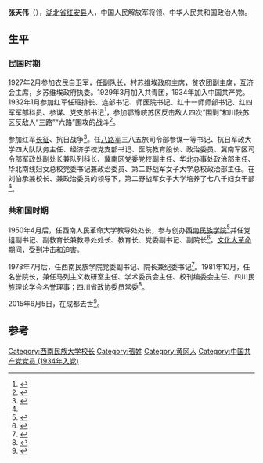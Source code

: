 {{Infobox_officeholder
| name = 张天伟
| image name = Zhang Tian Wei.JPG
| width = 200px
| now = [[西南民族学院|西南民族学院]]院长
| period =1978年7月 - 1981年10月
| Sex = 男 
| party = {{CPC}}
| Native place =[[湖北省|湖北省]][[红安县|红安县]]
| date of birth = 1911年
| date of death = 2015年6月5日
| place of birth ={{CHN}}[[湖北省|湖北省]][[红安县|红安县]]
| place of death = {{CHN}}[[四川省|四川省]][[成都市|成都市]]
| educate =
| past = 
}}
'''张天伟'''（{{bd|1911年||2015年|6月5日|catIdx=Zhang}}），[[湖北省|湖北省]][[红安县|红安县]]人，中国人民解放军将领、中华人民共和国政治人物。

==生平 ==
=== 民国时期 ===
1927年2月参加农民自卫军，任副队长，村苏维埃政府主席，贫农团副主席，互济会主席，乡苏维埃政府执委。1929年3月加入共青团，1934年加入中国共产党。1932年1月参加红军任班排长、连部书记、师医院书记、红十一师师部书记、红四军军部科员、参谋、党支部书记<ref>{{cite book|author1=中共中央党史研究室《中共党史资料》编辑部等编|title=红军不怕远征难 纪念红军长征胜利六十周年征文集|date=1996年10月|publisher=北京：中共党史出版社|isbn=7-80136-030-3|pages=266|accessdate=2015-07-26}}</ref>，参加鄂豫皖苏区反击敌人四次“围剿”和川陕苏区反敌人“三路”“六路”围攻的战斗<ref>{{cite book|author1=降边嘉措|title=这里是红军走过的地方|date=2013年1月|publisher=北京：作家出版社|isbn=978-7-5063-6247-4|pages=553|accessdate=2015-07-26}}</ref>。

参加红军[[长征|长征]]、抗日战争<ref>{{cite book|author1=中国工农红军第四方面军战史编辑委员会编|title=中国工农红军第四方面军人物志|date=1998年10月|publisher=北京：解放军出版社|isbn=7-5065-3365-0|pages=385|accessdate=2015-07-26}}</ref>。任[[八路军|八路军]]三八五旅司令部参谋一等书记、抗日军政大学四大队队务主任、经济学校党支部书记、医院教育股长、政治委员、冀南军区司令部军政处副处长兼队列科长、冀南区党委党校副主任、华北办事处政治部主任、华北南线妇女总校党委书记兼政治委员、第二野战军女子大学总校政治部主任。在刘伯承兼校长、兼政治委员的领导下，第二野战军女子大学培养了七八千妇女干部<ref name=23a />。

=== 共和国时期 ===
1950年4月后，任西南人民革命大学教导处处长，参与创办[[西南民族学院|西南民族学院]]<ref>{{cite book|author1=《21世纪经济报道》编著|title=中国复兴之路 我们的过去、现在和未来|date=2013年9月|publisher=南昌：二十一世纪出版社|isbn=978-7-5391-8962-8|pages=85|accessdate=2015-07-26}}</ref>并任党组副书记、副教育长兼教导处处长、教育长、党委副书记、副院长<ref>{{cite book|author1=袁永生|title=老兵老照片故事 纪念中国人民解放军建军八十周年|date=2007年12月|publisher=成都：四川美术出版社|isbn=978-7-5410-3502-9|pages=40|accessdate=2015-07-26}}</ref>。[[文化大革命|文化大革命]]期间，受到冲击和迫害。

1978年7月后，任西南民族学院党委副书记、院长兼纪委书记<ref>{{cite book|author1=成都市政协文史学习委员会编|title=成都文史资料选编 教科文卫卷 上  科教艺苑|date=2007年5月|publisher=成都：四川人民出版社；四川出版集团|isbn=978-7-220-07306-9|pages=66-67|accessdate=2015-07-26}}</ref>。1981年10月，任名誉院长，兼任马列主义教研室主任、学术委员会主任、校刊编委会主任、四川民族理论学会名誉理事；四川省政协委员常委<ref name=23a>{{cite book|author1=王田主编|title=从军旗下走来 记甘为国防和社会主义建设事业奉献的人们|date=2009年4月|publisher=北京：长城出版社|isbn=978-7-80017-973-0|pages=166|accessdate=2015-07-26}}</ref>。

2015年6月5日，在成都去世<ref>{{cite news|title=张天伟同志逝世|url=http://cpc.people.com.cn/n/2015/0725/c87393-27358953.html|accessdate=2015-07-26|work=人民网|archive-date=2016-03-04|archive-url=https://web.archive.org/web/20160304070805/http://cpc.people.com.cn/n/2015/0725/c87393-27358953.html|dead-url=no}}</ref>。

==参考==
{{reflist}}

[[Category:西南民族大学校长|Category:西南民族大学校长]]
[[Category:張姓|Category:張姓]]
[[Category:黄冈人|Category:黄冈人]]
[[Category:中国共产党党员_(1934年入党)|Category:中国共产党党员 (1934年入党)]]